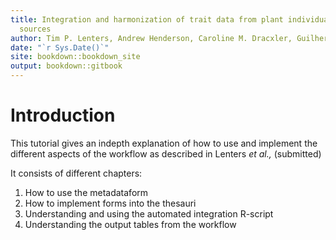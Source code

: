 ```yaml
---
title: Integration and harmonization of trait data from plant individuals across heterogeneous
  sources
author: Tim P. Lenters, Andrew Henderson, Caroline M. Dracxler, Guilherme A. Elias, Suzanne Mogue, Thomas L.P. Couvreur & W. Daniel Kissling
date: "`r Sys.Date()`"
site: bookdown::bookdown_site
output: bookdown::gitbook
---
```


# Introduction {-}
This tutorial gives an indepth explanation of how to use and implement the different aspects of the workflow as described in Lenters *et al.,* (submitted)

It consists of different chapters:

1. How to use the metadataform
2. How to implement forms into the thesauri
3. Understanding and using the automated integration R-script
4. Understanding the output tables from the workflow
